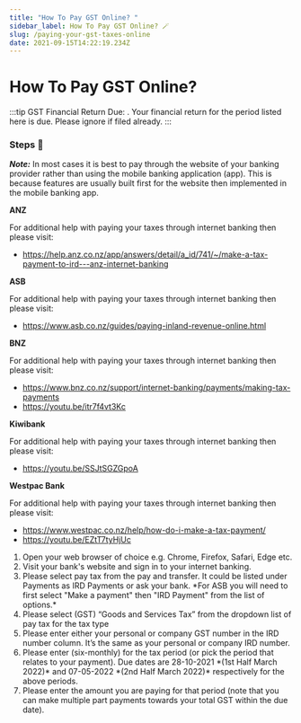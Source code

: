 ```yaml
---
title: "How To Pay GST Online? "
sidebar_label: How To Pay GST Online? 🪄
slug: /paying-your-gst-taxes-online
date: 2021-09-15T14:22:19.234Z
---
```

# How To Pay GST Online? <Dynamic />



:::tip GST Financial Return Due:
<GetGSTPeriods />.
Your financial return for the period listed here is due. Please ignore if filed already.
:::

### Steps 📃

***Note:*** In most cases it is best to pay through the website of your banking provider rather than using the mobile banking application (app). This is because features are usually built first for the website then implemented in the mobile banking app. 

<Tabs>
  <TabItem value="anz" label="ANZ" >
     <strong>ANZ</strong> <br/>
     <p>For additional help with paying your taxes through internet banking then please visit:</p>
     <ul>
        <li>
        <a href="https://help.anz.co.nz/app/answers/detail/a_id/741/~/make-a-tax-payment-to-ird---anz-internet-banking">https://help.anz.co.nz/app/answers/detail/a_id/741/~/make-a-tax-payment-to-ird---anz-internet-banking</a>
        </li>
     </ul>
  </TabItem>
  <TabItem value="asb" label="ASB">
       <strong>ASB</strong> <br/>
     <p>For additional help with paying your taxes through internet banking then please visit:</p>
     <ul>
        <li>
        <a href="https://www.asb.co.nz/guides/paying-inland-revenue-online.html">https://www.asb.co.nz/guides/paying-inland-revenue-online.html</a>
        </li>
      </ul>
  </TabItem>
<TabItem value="bnz" label="BNZ">
    <strong>BNZ</strong> <br/>
     <p>For additional help with paying your taxes through internet banking then please visit:</p>
         <ul>
        <li>
    <a href="https://www.bnz.co.nz/support/internet-banking/payments/making-tax-payments">https://www.bnz.co.nz/support/internet-banking/payments/making-tax-payments</a>
    </li>
       <li>
    <a href="https://youtu.be/itr7f4vt3Kc">https://youtu.be/itr7f4vt3Kc</a>
    </li>
    </ul>
  </TabItem>
  <TabItem value="kiwibank" label="Kiwibank">
        <strong>Kiwibank</strong> <br/>
     <p>For additional help with paying your taxes through internet banking then please visit:</p>
         <ul>
        <li>
        <a href="https://youtu.be/SSJtSGZGpoA">https://youtu.be/SSJtSGZGpoA</a> 
      </li>
      </ul>
    </TabItem>
<TabItem value="westpac" label="Westpac Bank">
   <strong>Westpac Bank</strong> <br/>
     <p>For additional help with paying your taxes through internet banking then please visit:</p>
         <ul>
        <li>
    <a href="https://www.westpac.co.nz/help/how-do-i-make-a-tax-payment/">
    https://www.westpac.co.nz/help/how-do-i-make-a-tax-payment/
    </a>
    </li>
    <li>
    <a href="https://youtu.be/EZtT7tyHjUc">https://youtu.be/EZtT7tyHjUc</a>
    </li>
    </ul>
  </TabItem>
  <TabItem value="other" label="Other Banks" default>
    <ol>
    <li>Open your web browser of choice e.g. Chrome, Firefox, Safari, Edge etc. </li>
    <li>Visit your bank's website and sign in to your internet banking. </li>
    <li>Please select pay tax from the pay and transfer. It could be listed under Payments as IRD Payments or ask your bank. *For ASB you will need to first select "Make a payment" then "IRD Payment" from the list of options.*  </li>
    <li>Please select (GST) “Goods and Services Tax” from the dropdown list of pay tax for the tax type </li>
    <li>Please enter either your personal or company GST number in the IRD number column. It’s the same as your personal or company IRD number. </li>
    <li>Please enter <GetGSTPeriods /> (six-monthly) for the tax period (or pick the period that relates to your payment). Due dates are 28-10-2021 *(1st Half March 2022)* and 07-05-2022 *(2nd Half March 2022)* respectively for the above periods. </li>
    <li>Please enter the amount you are paying for that period (note that you can make multiple part payments towards your total GST within the due date). </li>
    </ol>
</TabItem>
</Tabs>
